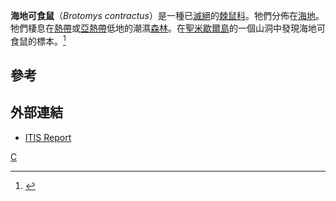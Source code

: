 {{speciesbox
| name = 海地可食鼠<ref>Woods, C. A. and C. W. Kilpatrick. 2005.  Hystricognathi.  Pp 1538-1600 ''in'' Mammal Species of the World a Taxonomic and Geographic Reference 3rd ed. D. E. Wilson and D. M. Reeder eds. Smithsonian Institution Press, Washington D.C.</ref>
| genus = Brotomys
| species = contractus
| authority = [[格里特·S·米勒|Miller]], 1929
}}
'''海地可食鼠'''（''Brotomys contractus''）是一種已[[滅絕|滅絕]]的[[棘鼠科|棘鼠科]]。牠們分佈在[[海地|海地]]。牠們棲息在[[熱帶|熱帶]]或[[亞熱帶|亞熱帶]]低地的潮濕[[森林|森林]]。在[[聖米歇爾島|聖米歇爾島]]的一個山洞中發現海地可食鼠的標本。<ref>{{cite web|url=http://www.discoverlife.org/mp/20l?id=GBIF151572306|title=Discover Life - GBIF151572306|publisher=Discover Life|accessdate=2009-01-10|archive-date=2011-06-12|archive-url=https://web.archive.org/web/20110612172820/http://www.discoverlife.org/mp/20l?id=GBIF151572306|dead-url=no}}</ref>

==參考==
{{reflist}}

==外部連結==
* [http://www.itis.gov/servlet/SingleRpt/SingleRpt?search_topic=TSN&search_value=584865 ITIS Report] {{Wayback|url=http://www.itis.gov/servlet/SingleRpt/SingleRpt?search_topic=TSN&search_value=584865 |date=20111018180044 }}
{{Taxonbar|from=Q864820}}

[[Category:可食鼠屬|C]]